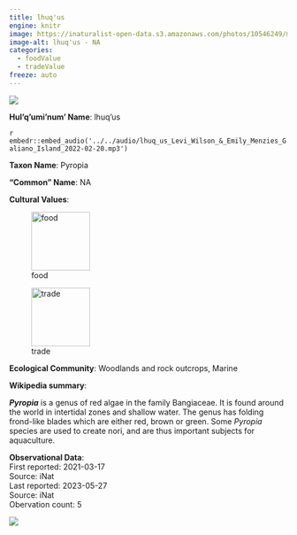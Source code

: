 ```yaml
---
title: lhuq'us
engine: knitr
image: https://inaturalist-open-data.s3.amazonaws.com/photos/10546249/medium.jpeg
image-alt: lhuq'us - NA
categories:
  - foodValue
  - tradeValue
freeze: auto
---
```

![](https://inaturalist-open-data.s3.amazonaws.com/photos/10546249/medium.jpeg){fig-alt="lhuq'us - NA"}

**Hul'q'umi'num' Name**: lhuq'us

`r embedr::embed_audio('../../audio/lhuq_us_Levi_Wilson_&_Emily_Menzies_Galiano_Island_2022-02-20.mp3')`

**Taxon Name**: Pyropia

**"Common" Name**: NA

**Cultural Values**:  

::: {layout-nrow=1 style="width:60%"}
![food](/files/food.svg){width=106px}

![trade](/files/trade.svg){width=106px}
:::

**Ecological Community**: Woodlands and rock outcrops, Marine

**Wikipedia summary**:  
<p class="mw-empty-elt">
</p>

<p><i><b>Pyropia</b></i> is a genus of red algae in the family Bangiaceae. It is found around the world in intertidal zones and shallow water. The genus has folding frond-like blades which are either red, brown or green. Some <i>Pyropia</i> species are used to create nori, and are thus important subjects for aquaculture.

**Observational Data**:   
First reported: 2021-03-17  
Source: iNat  
Last reported: 2023-05-27  
Source: iNat  
Obervation count: 5

![](community_dist.png)
